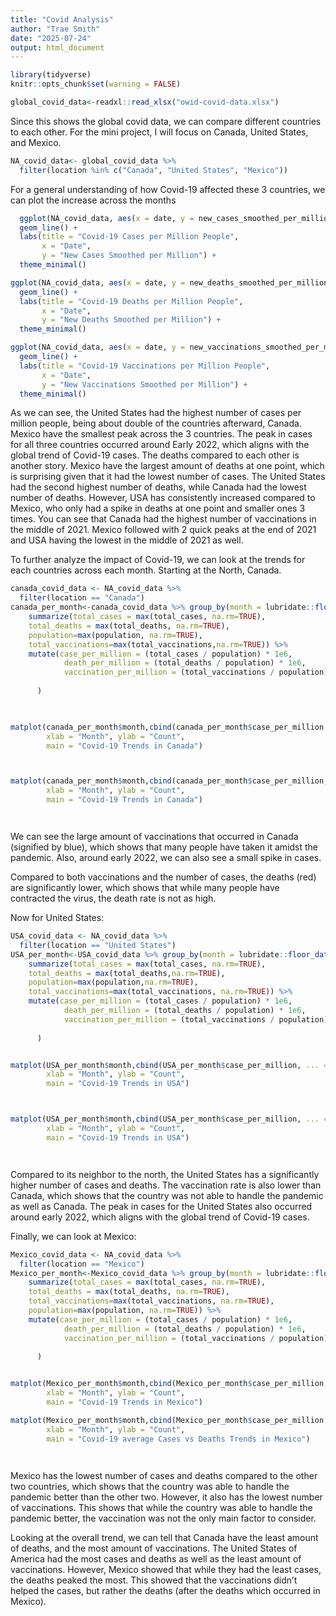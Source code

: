 ---
title: "Covid Analysis"
author: "Trae Smith"
date: "2025-07-24"
output: html_document
---

```{r setup, include=FALSE}
library(tidyverse)
knitr::opts_chunk$set(warning = FALSE)

```



```{r datainput, inlcude=FALSE}

global_covid_data<-readxl::read_xlsx("owid-covid-data.xlsx")
```

Since this shows the global covid data, we can compare different countries to each other. For the mini project, I will focus on Canada, United States, and Mexico.
```{r filtered, echo=FALSE}
NA_covid_data<- global_covid_data %>%
  filter(location %in% c("Canada", "United States", "Mexico"))

```

For a general understanding of how Covid-19 affected these 3 countries, we can plot the increase across the months


```{r plot_covid_cases, echo=FALSE}

  ggplot(NA_covid_data, aes(x = date, y = new_cases_smoothed_per_million, color = location)) +
  geom_line() +
  labs(title = "Covid-19 Cases per Million People",
       x = "Date",
       y = "New Cases Smoothed per Million") +
  theme_minimal()

ggplot(NA_covid_data, aes(x = date, y = new_deaths_smoothed_per_million, color = location)) +
  geom_line() +
  labs(title = "Covid-19 Deaths per Million People",
       x = "Date",
       y = "New Deaths Smoothed per Million") +
  theme_minimal()

ggplot(NA_covid_data, aes(x = date, y = new_vaccinations_smoothed_per_million, color = location)) +
  geom_line() +
  labs(title = "Covid-19 Vaccinations per Million People",
       x = "Date",
       y = "New Vaccinations Smoothed per Million") +
  theme_minimal()

```

As we can see, the United States had the highest number of cases per million people, being about double of the countries afterward, Canada. Mexico have the smallest peak across the 3 countries. The peak in cases for all three countries occurred around Early 2022, which aligns with the global trend of Covid-19 cases. The deaths compared to each other is another story. Mexico have the largest amount of deaths at one point, which is surprising given that it had the lowest number of cases. The United States had the second highest number of deaths, while Canada had the lowest number of deaths. However, USA has consistently increased compared to Mexico, who only had a spike in deaths at one point and smaller ones 3 times. You can see that Canada had the highest number of vaccinations in the middle of 2021. Mexico followed with 2 quick peaks at the end of 2021 and USA having the lowest in the middle of 2021 as well. 


To further analyze the impact of Covid-19, we can look at the trends for each countries across each month. Starting at the North, Canada.


```{r canada_cases, echo=FALSE}

canada_covid_data <- NA_covid_data %>%
  filter(location == "Canada")
canada_per_month<-canada_covid_data %>% group_by(month = lubridate::floor_date(date, "month"))%>%
    summarize(total_cases = max(total_cases, na.rm=TRUE),
    total_deaths = max(total_deaths, na.rm=TRUE),
    population=max(population, na.rm=TRUE),
    total_vaccinations=max(total_vaccinations,na.rm=TRUE)) %>%
    mutate(case_per_million = (total_cases / population) * 1e6,
            death_per_million = (total_deaths / population) * 1e6,
            vaccination_per_million = (total_vaccinations / population) * 1e6
        
      )
    


matplot(canada_per_month$month,cbind(canada_per_month$case_per_million, ... = canada_per_month$death_per_million, canada_per_month$vaccination_per_million), type = "l", lty = 1, col = c("green", "red", "blue"),
        xlab = "Month", ylab = "Count",
        main = "Covid-19 Trends in Canada")



matplot(canada_per_month$month,cbind(canada_per_month$case_per_million, ... = canada_per_month$death_per_million), type = "l", lty = 1, col = c("green", "red"),
        xlab = "Month", ylab = "Count",
        main = "Covid-19 Trends in Canada")




```

We can see the large amount of vaccinations that occurred in Canada (signified by blue), which shows that many people have taken it amidst the pandemic. Also, around early 2022, we can also see a small spike in cases. 

Compared to both vaccinations and the number of cases, the deaths (red) are significantly lower, which shows that while many people have contracted the virus, the death rate is not as high.



Now for United States:


```{r USA_cases, echo=FALSE}

USA_covid_data <- NA_covid_data %>%
  filter(location == "United States")
USA_per_month<-USA_covid_data %>% group_by(month = lubridate::floor_date(date, "month"))%>%
    summarize(total_cases = max(total_cases, na.rm=TRUE),
    total_deaths = max(total_deaths,na.rm=TRUE),
    population=max(population,na.rm=TRUE),
    total_vaccinations=max(total_vaccinations, na.rm=TRUE)) %>%
    mutate(case_per_million = (total_cases / population) * 1e6,
            death_per_million = (total_deaths / population) * 1e6,
            vaccination_per_million = (total_vaccinations / population) * 1e6
        
      )


matplot(USA_per_month$month,cbind(USA_per_month$case_per_million, ... = USA_per_month$death_per_million, USA_per_month$vaccination_per_million), type = "l", lty = 1, col = c("green", "red", "blue"),
        xlab = "Month", ylab = "Count",
        main = "Covid-19 Trends in USA")



matplot(USA_per_month$month,cbind(USA_per_month$case_per_million, ... = USA_per_month$death_per_million), type = "l", lty = 1, col = c("green", "red"),
        xlab = "Month", ylab = "Count",
        main = "Covid-19 Trends in USA")




```

Compared to its neighbor to the north, the United States has a significantly higher number of cases and deaths. The vaccination rate is also lower than Canada, which shows that the country was not able to handle the pandemic as well as Canada. The peak in cases for the United States also occurred around early 2022, which aligns with the global trend of Covid-19 cases. 

Finally, we can look at Mexico:




```{r Mexico_cases, echo=FALSE}

Mexico_covid_data <- NA_covid_data %>%
  filter(location == "Mexico")
Mexico_per_month<-Mexico_covid_data %>% group_by(month = lubridate::floor_date(date, "month"))%>%
    summarize(total_cases = max(total_cases, na.rm=TRUE),
    total_deaths = max(total_deaths, na.rm=TRUE),
    total_vaccinations=max(total_vaccinations, na.rm=TRUE),
    population=max(population, na.rm=TRUE)) %>%
    mutate(case_per_million = (total_cases / population) * 1e6,
            death_per_million = (total_deaths / population) * 1e6,
            vaccination_per_million = (total_vaccinations / population) * 1e6
        
      )


matplot(Mexico_per_month$month,cbind(Mexico_per_month$case_per_million, ... = Mexico_per_month$death_per_million, Mexico_per_month$vaccination_per_million), type = "l", lty = 1, col = c("green", "red", "blue"),
        xlab = "Month", ylab = "Count",
        main = "Covid-19 Trends in Mexico")

matplot(Mexico_per_month$month,cbind(Mexico_per_month$case_per_million, ... = Mexico_per_month$death_per_million), type = "l", lty = 1, col = c("green", "red"),
        xlab = "Month", ylab = "Count",
        main = "Covid-19 average Cases vs Deaths Trends in Mexico")




```

Mexico has the lowest number of cases and deaths compared to the other two countries, which shows that the country was able to handle the pandemic better than the other two. However, it also has the lowest number of vaccinations. This shows that while the country was able to handle the pandemic better, the vaccination was not the only main factor to consider. 



Looking at the overall trend, we can tell that Canada have the least amount of deaths, and the most amount of vaccinations. The United States of America had the most cases and deaths as well as the least amount of vaccinations. However, Mexico showed that while they had the least cases, the deaths peaked the most. This showed that the vaccinations didn't helped the cases, but rather the deaths (after the deaths which occurred in Mexico). 
